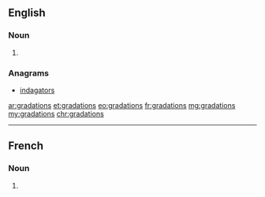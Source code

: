 ==English==

===Noun===
{{head|en|noun plural form}}

# {{plural of|gradation|lang=en}}

===Anagrams===
* [[indagators#English|indagators]]

[[ar:gradations]]
[[et:gradations]]
[[eo:gradations]]
[[fr:gradations]]
[[mg:gradations]]
[[my:gradations]]
[[chr:gradations]]

----
==French==

===Noun===
{{head|fr|noun plural form|g=f}}

# {{plural of|gradation|lang=fr}}
{{rfc-auto}}